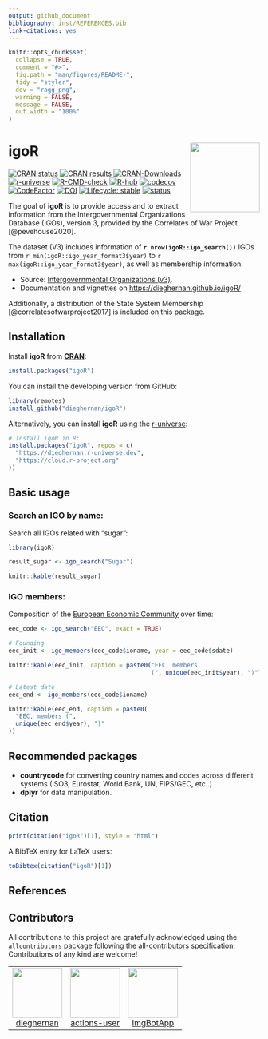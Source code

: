 ```yaml
---
output: github_document
bibliography: inst/REFERENCES.bib
link-citations: yes
---
```


<!-- README.md is generated from README.Rmd. Please edit that file -->

```r
knitr::opts_chunk$set(
  collapse = TRUE,
  comment = "#>",
  fig.path = "man/figures/README-",
  tidy = "styler",
  dev = "ragg_png",
  warning = FALSE,
  message = FALSE,
  out.width = "100%"
)
```

# igoR <a href='https://dieghernan.github.io/igoR/'><img src="man/figures/logo.png" align="right" height="139"/></a>

<!-- badges: start -->

[![CRAN
status](https://www.r-pkg.org/badges/version/igoR)](https://CRAN.R-project.org/package=igoR)
[![CRAN
results](https://badges.cranchecks.info/worst/igoR.svg)](https://cran.r-project.org/web/checks/check_results_igoR.html)
[![CRAN-Downloads](https://cranlogs.r-pkg.org/badges/grand-total/igoR)](https://cran.r-project.org/package=igoR)
[![r-universe](https://dieghernan.r-universe.dev/badges/igoR)](https://dieghernan.r-universe.dev/)
[![R-CMD-check](https://github.com/dieghernan/igoR/actions/workflows/check-full.yaml/badge.svg)](https://github.com/dieghernan/igoR/actions/workflows/check-full.yaml)
[![R-hub](https://github.com/dieghernan/igoR/actions/workflows/rhub.yaml/badge.svg)](https://github.com/dieghernan/igoR/actions/workflows/rhub.yaml)
[![codecov](https://codecov.io/gh/dieghernan/igoR/branch/main/graph/badge.svg?token=UH3VLTTTRE)](https://app.codecov.io/gh/dieghernan/igoR)
[![CodeFactor](https://www.codefactor.io/repository/github/dieghernan/igor/badge)](https://www.codefactor.io/repository/github/dieghernan/igor)
[![DOI](https://img.shields.io/badge/DOI-10.32614/CRAN.package.igoR-blue)](https://doi.org/10.32614/CRAN.package.igoR)
[![Lifecycle:
stable](https://img.shields.io/badge/lifecycle-stable-brightgreen.svg)](https://lifecycle.r-lib.org/articles/stages.html#stable)
[![status](https://tinyverse.netlify.app/status/igoR)](https://CRAN.R-project.org/package=igoR)

<!-- badges: end -->

The goal of **igoR** is to provide access and to extract information from the
Intergovernmental Organizations Database (IGOs), version 3, provided by the
Correlates of War Project [@pevehouse2020].

The dataset (V3) includes information of **`r nrow(igoR::igo_search())`** IGOs
from `r min(igoR::igo_year_format3$year)` to
`r max(igoR::igo_year_format3$year)`, as well as membership information.

-   Source: [Intergovernmental Organizations
    (v3)](https://correlatesofwar.org/data-sets/IGOs/).
-   Documentation and vignettes on <https://dieghernan.github.io/igoR/>

Additionally, a distribution of the State System Membership
[@correlatesofwarproject2017] is included on this package.

## Installation

Install **igoR** from [**CRAN**](https://CRAN.R-project.org/package=igoR):

```r
install.packages("igoR")
```

You can install the developing version from GitHub:

```r
library(remotes)
install_github("dieghernan/igoR")
```

Alternatively, you can install **igoR** using the
[r-universe](https://dieghernan.r-universe.dev/igoR):

```r
# Install igoR in R:
install.packages("igoR", repos = c(
  "https://dieghernan.r-universe.dev",
  "https://cloud.r-project.org"
))
```

## Basic usage

### Search an IGO by name:

Search all IGOs related with "sugar":

```r
library(igoR)

result_sugar <- igo_search("Sugar")
```

```r
knitr::kable(result_sugar)
```

### IGO members:

Composition of the [European Economic
Community](https://en.wikipedia.org/wiki/European_Economic_Community) over time:

```r
eec_code <- igo_search("EEC", exact = TRUE)

# Founding
eec_init <- igo_members(eec_code$ioname, year = eec_code$sdate)
```

```r
knitr::kable(eec_init, caption = paste0("EEC, members
                                        (", unique(eec_init$year), ")"))
```

```r
# Latest date
eec_end <- igo_members(eec_code$ioname)
```

```r
knitr::kable(eec_end, caption = paste0(
  "EEC, members (",
  unique(eec_end$year), ")"
))
```

## Recommended packages

-   **countrycode** for converting country names and codes across different
    systems (ISO3, Eurostat, World Bank, UN, FIPS/GEC, etc..)
-   **dplyr** for data manipulation.

## Citation

```r
print(citation("igoR")[1], style = "html")
```

A BibTeX entry for LaTeX users:

```r
toBibtex(citation("igoR")[1])
```

## References

::: {#refs}
:::

## Contributors


<!-- ALL-CONTRIBUTORS-LIST:START - Do not remove or modify this section -->
<!-- prettier-ignore-start -->
<!-- markdownlint-disable -->

All contributions to this project are gratefully acknowledged using the [`allcontributors` package](https://github.com/ropensci/allcontributors) following the [all-contributors](https://allcontributors.org) specification. Contributions of any kind are welcome!

<table>

<tr>
<td align="center">
<a href="https://github.com/dieghernan">
<img src="https://avatars.githubusercontent.com/u/25656809?v=4" width="100px;" alt=""/>
</a><br>
<a href="https://github.com/dieghernan/igoR/commits?author=dieghernan">dieghernan</a>
</td>
<td align="center">
<a href="https://github.com/actions-user">
<img src="https://avatars.githubusercontent.com/u/65916846?v=4" width="100px;" alt=""/>
</a><br>
<a href="https://github.com/dieghernan/igoR/commits?author=actions-user">actions-user</a>
</td>
<td align="center">
<a href="https://github.com/ImgBotApp">
<img src="https://avatars.githubusercontent.com/u/31427850?v=4" width="100px;" alt=""/>
</a><br>
<a href="https://github.com/dieghernan/igoR/commits?author=ImgBotApp">ImgBotApp</a>
</td>
</tr>

</table>

<!-- markdownlint-enable -->
<!-- prettier-ignore-end -->
<!-- ALL-CONTRIBUTORS-LIST:END -->

